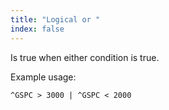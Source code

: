 ---
title: "Logical or "
index: false
---

Is true when either condition is true.

Example usage:

`^GSPC > 3000 | ^GSPC < 2000`
